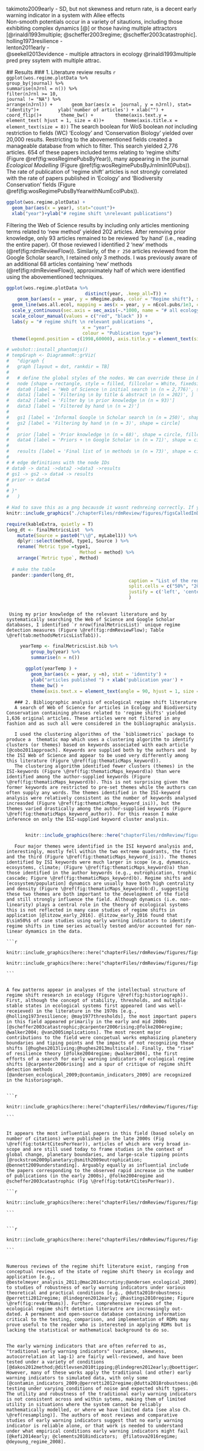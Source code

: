 
<!-- ##UNUSED TEXT -->
<!-- takimoto2009early - SD, but not skewness and return rate, is a decent early warning indicator in a system with Allee effects  -->
<!-- holling1973resilience -  --> 
<!-- lenton2011early -  -->
<!-- @seekell2013evidence - multiple attractors in ecology -->
<!-- @rinaldi1993multiple pred prey ssytem with multiple attrac.  -->
<!-- may be most useful when there is only a single or a few variables of interest, and under the assumption that a change in variance  -->
<!-- For example, . Other univariate descriptive statistics used include the  -->
<!-- and composite measures (i.e. multivariable) -->
<!-- Non-smooth potentials occur in a variety of sitautions, including those exhibiting complex dynamics [@] or those having multiple attractors [@rinaldi1993multiple; @scheffer2003regime; @scheffer2003catastrophic]. -->


 takimoto2009early - SD, but not skewness and return rate, is a decent early warning indicator in a system with Allee effects  
   Non-smooth potentials occur in a variety of sitautions, including those exhibiting complex dynamics [@] or those having multiple attractors [@rinaldi1993multiple; @scheffer2003regime; @scheffer2003catastrophic].  
   holling1973resilience -  
   lenton2011early -  
   @seekell2013evidence - multiple attractors in ecology 
   @rinaldi1993multiple pred prey ssytem with multiple attrac.  
  
 ## Results 
   ### 1. Literature review results 
   ```r
    ggplot(wos.regime.plotData %>% 
                                group_by(journal) %>%  
                                summarise(nJrnl = n()) %>%  
                                 filter(nJrnl >= 10,  
                                                                     journal != "NA") %>%  
                                 arrange(nJrnl)) + 
     geom_bar(aes(x =  journal, y = nJrnl), stat= "identity")+ 
     ylab('number of articles') + xlab("") + 
     coord_flip()+ 
     theme_bw() +  
     theme(axis.text.y = element_text( hjust = 1, size = 4))+ 
     theme(axis.title.x = element_text(size = 8)) 
   ``` 
   The search boolean for WoS boolean *not* including restriction to fields (WC) 'Ecology' and 'Conservation Biology' yielded over 20,000 results. Restricting to the abovementioned fields created a manageable database from which to filter. This search yielded 2,776 articles. 654 of these papers included terms relating to 'regime shifts' (Figure \@ref(fig:wosRegimePubsByYear)), many appearing in the journal *Ecological Modelling* (Figure \@ref(fig:wosRegimePubsByJrnlmin10Pubs)). The rate of publication of 'regime shift' articles is not strongly correlated with the rate of papers published in 'Ecology' and 'Biodiversity Conservation' fields (Figure \@ref(fig:wosRegimePubsByYearwithNumEcolPubs)).  
  
   ```r
   ggplot(wos.regime.plotData) + 
     geom_bar(aes(x = year), stat="count")+ 
     xlab("year")+ylab("# regime shift \nrelevant publications") 
   ``` 
  
   Filtering the Web of Science results by including only articles mentioning terms related to 'new method' yielded 202 articles. After removing prior knowledge, only 93 articles remained to be reviewed 'by hand' (i.e., reading the entire paper). Of those reviewed I identified 2 'new' methods (\@ref(fig:rdmReviewFlow)). Similarly, of the `r 250` articles reviewed from the Google Scholar search, I retained only 3 methods. I was previously aware of an additional 68 articles containing 'new' methods (\@ref(fig:rdmReviewFlow)), approximately half of which were identified using the abovementioned techniques.   
  
   ```r
   ggplot(wos.regime.plotData %>%  
                                distinct(year, .keep_all=T)) + 
       geom_bar(aes(x = year, y = nRegime.pubs, color = "Regime shift"), stat= "identity" )+  
     geom_line(wos.all.ecol, mapping = aes(x = year, y = nEcol.pubs/1e3, color = "All ecology"), size = 1.3)+ 
     scale_y_continuous(sec.axis = sec_axis(~.*1000, name = "# all ecology publications\n (line)")) +  
     scale_colour_manual(values = c("red", "black" )) + 
     labs(y = "# regime shift \n relevant publications ", 
                               x = "year", 
                               colour = "Publication type")+  
     theme(legend.position = c(1998,60000), axis.title.y = element_text(size = 10)) 
  
   ``` 
  
   ```r
   # webshot::install_phantomjs() 
   # tempGraph <- DiagrammeR::grViz( 
   #   "digraph { 
   #   graph [layout = dot, rankdir = TB] 
   #  
   #   # define the global styles of the nodes. We can override these in box if we wish 
   #   node [shape = rectangle, style = filled, fillcolor = White, fixedsize = TRUE, width=2, height=1] 
   #   data0 [label = 'Web of Science \n initial search \n (n = 2,776)', shape = folder, fillcolor = Linen] 
   #   data1 [label = 'Filtering \n by title & abstract \n (n = 202)', ] 
   #   data2 [label = 'Filter by \n prior knowledge \n (n = 93)'] 
   #   data3 [label = 'Filtered by hand \n (n = 2)'] 
   #    
   #   gs1 [label = 'Informal Google \n Scholar search \n (n = 250)', shape = folder, fillcolor = Linen] 
   #   gs2 [label = 'Filtering by hand \n (n = 3)', shape = circle] 
   #  
   #   prior [label = 'Prior knowledge \n (n = 68)', shape = circle, fillcolor = Linen] 
   #   data4 [label = 'Priors + \n Google Scholar \n (n = 71)', shape = circle] 
   #    
   #   results [label = 'Final list of \n methods \n (n = 73)', shape = circle, fillcolor = Red] 
   #  
   # # edge definitions with the node IDs 
   # data0 -> data1 ->data2 ->data3 ->results 
   # gs1 -> gs2 -> data4 -> results 
   # prior -> data4 
   #  
   # }" 
   #   ) 
  
   # Had to save this as a png becausde it wasnt rednreing correctly. If you need to update, please save again. 
   knitr::include_graphics("./chapterFiles/rdmReview/figures/figsCalledInDiss/myDiagraph.png") 
   ``` 
  
   ```r
   require(kableExtra, quietly = T) 
   long_dt <- finalMetricsList  %>% 
       mutate(Source = paste0("\\@", myLabel1)) %>% 
       dplyr::select(method, type1, Source ) %>%  
       rename(`Metric type`=type1, 
                              Method = method) %>%  
       arrange(`Metric type`, Method) 
    
     # make the table 
     pander::pander(long_dt, 
                                                caption = "List of the regime detection methods identified in this review.", 
                                                split.cells = c("50%", "20%", "30%"), 
                                                justify = c('left', 'center', 'center') 
                                                ) 
    
``` 
    
     Using my prior knowledge of the relevant literature and by systematically searching the Web of Science and Google Scholar databases, I identified `r nrow(finalMetricsList)` unique regime detection measures (Figure \@ref(fig:rdmReviewFlow); Table \@ref(tab:methodsMetricsListTab1)). 
    
```r
     yearTemp <- finalMetricsList.bib %>%  
         group_by(year) %>%  
         summarise(n = n())  
      
       ggplot(yearTemp ) + 
         geom_bar(aes(x = year, y =n), stat = 'identity') + 
         ylab("articles published ") + xlab('publication year') + 
         theme_bw() +  
         theme(axis.text.x = element_text(angle = 90, hjust = 1, size = 12)) 
  ``` 
      
       ### 2. Bibliographic analysis of ecological regime shift literature 
       A search of Web of Science for articles in Ecology and Biodiversity Conservation containing phrases related to 'regime shifts' yielded 1,636 original articles. These articles were not filtered in any fashion and as such all were considered in the bibliographic analysis. 
      
       I used the clustering algorithms of the `bibliometrics` package to produce a  thematic map which uses a clustering algorithm to identify clusters (or themes) based on keywords associated with each article [@cobo2011approach]. Keywords are supplied both by the authors and  by the ISI Web of Science and appear to be used very differently among this literature (Figure \@ref(fig:thematicMaps_keyword)).  
       The clustering algorithm identified fewer clusters (themes) in the ISI-keywords (Figure \@ref(fig:thematicMaps_keyword)a) than were identified among the author-supplied keywords (Figure \@ref(fig:thematicMaps_keyword)b). This is not surprising given the former keywords are restricted to pre-set themes while the authors can often supply any words. The themes identified in the ISI-keyword analysis were relatively consistent as the number of keywords analysed increasded (Figure \@ref(fig:thematicMaps_keyword_isi)), but the themes varied drastically among the author-supplied keywords (Figure \@ref(fig:thematicMaps_keyword_author)). For this reason I make inference on only the ISI-supplied keyword cluster analysis. 
      
```r
       knitr::include_graphics(here::here("chapterFiles/rdmReview/figures/figsCalledInDiss/thematicMaps_keywords.png")) 
  ``` 
      
       Four major themes were identified in the ISI keyword analysis and, interestingly, mostly fell within the two extreme quadrants, the first and the third (Figure \@ref(fig:thematicMaps_keyword_isi)). The themes identified by ISI keywords were much larger in scope (e.g, dymamics, ecosystems, climate; (Figure \@ref(fig:thematicMaps_keyword)a) than those identified in the author keywords (e.g., eutrophication, trophic cascade; Figure \@ref(fig:thematicMaps_keyword)b). Regime shifts and [ecosystem/population] dynamics are usually have both high centrality and density (Figure \@ref(fig:thematicMaps_keyword)b:d), suggesting these two themes are both important to the development of the field and still strongly influence the field. Although dynamics (i.e. non-linearity) plays a central role in the theory of ecological systems this is not reflected in many case studies of regime shifts in application [@litzow_early_2016]. @litzow_early_2016 found that $\sim50%$ of case studies using early warning indicators to identify regime shifts in time series actually tested and/or accounted for non-linear dymamics in the data.   
                                                                                                                                                                                                                                                                            ```r
                                                                                                                                                                                                                                                                                     knitr::include_graphics(here::here("chapterFiles/rdmReview/figures/figsCalledInDiss/thematicMaps_keywords_nVaries_author.png")) 
                                                                                                                                                                                                                                                                                     knitr::include_graphics(here::here("chapterFiles/rdmReview/figures/figsCalledInDiss/thematicMaps_keywords_nVaries_isi.png")) 
                                                                                                                                                                                                                                                                            ``` 
                                                                                                                                                                                                                                                                                    
                                                                                                                                                                                                                                                                                     A few patterns appear in analyses of the intellectual structure of regime shift research in ecology (Figure \@ref(fig:historiograph)). First, although the concept of stability, thresholds, and multiple stable states in ecological systems first appeared (and was well-receieved) in the literature in the 1970s [e.g., @holling1973resilience; @may1977thresholds], the most important papers in this field appeared primarily in the early and mid 2000s [@scheffer2003catastrophic;@carpenter2006rising;@folke2004regime; @walker2004; @van2005implications]. The most recent major contributions to the field were concpetual works emphasizing planetery boundaries and tiping points and the impacts of not recognizing these shifts [@hughes2013living;@hughes2013multiscale]. Finally, the "rise" of resilience theory [@folke2004regime; @walker2004], the first efforts of a search for early warning indicators of ecological regime shifts [@carpenter2006rising] and a spur of critique of regime shift detection methods [@andersen_ecological_2009;@contamin_indicators_2009] are recognized in the historiograph. 
                                                                                                                                                                                                                                                                                    
                                                                                                                                                                                                                                                                            ```r
                                                                                                                                                                                                                                                                                     knitr::include_graphics(here::here("chapterFiles/rdmReview/figures/figsCalledInDiss/historiograph_75quantile.png")) 
                                                                                                                                                                                                                                                                            ``` 
                                                                                                                                                                                                                                                                                    
                                                                                                                                                                                                                                                                                     It appears the most influential papers in this field (based solely on number of citations) were published in the late 2000s (Fig \@ref(fig:totArtCitesPerYear)), articles of which are very broad in-scope and are still used today to frame studies in the context of global change, planetary boundaries, and large-scale tipping points [@rockstrom2009planetary;@smith2009eutrophication; @bennett2009understanding]. Arguably equally as influential include the papers corresponding to the observed rapid increase in the number of publications (in the early 2000s), @folke2004regime and @scheffer2003catastrophic (Fig \@ref(fig:totArtCitesPerYear)).  
                                                                                                                                                                                                                                                                            ```r
                                                                                                                                                                                                                                                                                     knitr::include_graphics(here::here("chapterFiles/rdmReview/figures/figsCalledInDiss/totArtCitesPerYear.png")) 
                                                                                                                                                                                                                                                                            ``` 
                                                                                                                                                                                                                                                                                    
                                                                                                                                                                                                                                                                            ```r
                                                                                                                                                                                                                                                                                     knitr::include_graphics(here::here("chapterFiles/rdmReview/figures/figsCalledInDiss/revArtNums.png")) 
                                                                                                                                                                                                                                                                            ``` 
                                                                                                                                                                                                                                                                                    
                                                                                                                                                                                                                                                                                     Numerous reviews of the regime shift literature exist, ranging from conceptual reviews of the state of regime shift theory in ecology and application [e.g., @bestelmeyer_analysis_2011;@mac2014scrutiny;@andersen_ecological_2009], to studies of robustness of early warning indicators under various theoretical and practical conditions [e.g., @dutta2018robustness; @perretti2012regime; @lindegren2012early; @hastings2010regime; Figure \@ref(fig:revArtNums)]. Further, comprehensive reviews of the ecological regime shift detetion literautre are increasingly out-dated. A permanent and open-source database containing information critical to the testing, comparison, and implementation of RDMs may prove useful to the reader who is interested in applying RDMs but is lacking the statistical or mathematical background to do so.  
                                                                                                                                                                                                                                                                                    
                                                                                                                                                                                                                                                                                     The early warning indicators that are often referred to as, "traditional early warning indicators" (variance, skewness, autocorrelation at lag-1) are fairly well-reviewed, and have been tested under a variety of conditions [@dakos2012method;@ditlevsen2010tipping;@lindegren2012early;@boettiger2010regime;@sommer2017generic;@perretti2012regime;@dutta2018robustness;@litzow_early_2016]. However, many of these works apply the traditional (and other) early warning indicators to simulated data, with only some [@contamin_indicators_2009;@perretti2012regime;@dutta2018robustness;@dakos2012robustness] testing under varying conditions of noise and expected shift types. The utility and robustness of the traditional early warning indicators is not consistent across and within sytems, making them of limited utility in situations where the system cannot be reliably mathematically modelled, or where we have limited data [see also Ch. \@ref(resampling)]. The authors of most reviews and comparative studies of early warning indicators suggest that no early warning indicator is reliable alone, or that work is needed to understand under what empirical conditions early warning indicators might fail [@kefi2014early; @clements2018indicators;  @filatova2016regime; @deyoung_regime_2008]. 
                                                                                                                                                                                                                                                                                    